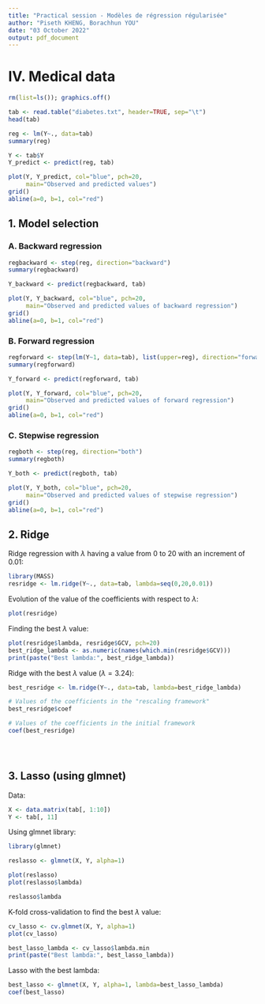 ```yaml
---
title: "Practical session - Modèles de régression régularisée"
author: "Piseth KHENG, Borachhun YOU"
date: "03 October 2022"
output: pdf_document
---
```


# IV. Medical data

```r
rm(list=ls()); graphics.off()
```

```r
tab <- read.table("diabetes.txt", header=TRUE, sep="\t")
head(tab)
```

```r
reg <- lm(Y~., data=tab)
summary(reg)
```

```r
Y <- tab$Y
Y_predict <- predict(reg, tab)

plot(Y, Y_predict, col="blue", pch=20, 
     main="Observed and predicted values")
grid()
abline(a=0, b=1, col="red")
```

## 1. Model selection

### A. Backward regression

```r
regbackward <- step(reg, direction="backward")
summary(regbackward)
```

```r
Y_backward <- predict(regbackward, tab)

plot(Y, Y_backward, col="blue", pch=20, 
     main="Observed and predicted values of backward regression")
grid()
abline(a=0, b=1, col="red")
```

### B. Forward regression

```r
regforward <- step(lm(Y~1, data=tab), list(upper=reg), direction="forward")
summary(regforward)
```

```r
Y_forward <- predict(regforward, tab)

plot(Y, Y_forward, col="blue", pch=20, 
     main="Observed and predicted values of forward regression")
grid()
abline(a=0, b=1, col="red")
```

### C. Stepwise regression

```r
regboth <- step(reg, direction="both")
summary(regboth)
```

```r
Y_both <- predict(regboth, tab)

plot(Y, Y_both, col="blue", pch=20, 
     main="Observed and predicted values of stepwise regression")
grid()
abline(a=0, b=1, col="red")
```

## 2. Ridge

Ridge regression with $\lambda$ having a value from 0 to 20 with an increment of 0.01:

```r
library(MASS)
resridge <- lm.ridge(Y~., data=tab, lambda=seq(0,20,0.01))
```

Evolution of the value of the coefficients with respect to $\lambda$:

```r
plot(resridge)
```

Finding the best $\lambda$ value:

```r
plot(resridge$lambda, resridge$GCV, pch=20)
best_ridge_lambda <- as.numeric(names(which.min(resridge$GCV)))
print(paste("Best lambda:", best_ridge_lambda))
```

Ridge with the best $\lambda$ value ($\lambda = 3.24$):

```r
best_resridge <- lm.ridge(Y~., data=tab, lambda=best_ridge_lambda)
```

```r
# Values of the coefficients in the "rescaling framework"
best_resridge$coef
```

```r
# Values of the coefficients in the initial framework
coef(best_resridge)
```

```r
```

```r
```

```r
```

## 3. Lasso (using glmnet)

Data:

```r
X <- data.matrix(tab[, 1:10])
Y <- tab[, 11]
```

Using glmnet library:

```r
library(glmnet)

reslasso <- glmnet(X, Y, alpha=1)

plot(reslasso)
plot(reslasso$lambda)

reslasso$lambda
```

K-fold cross-validation to find the best $\lambda$ value:

```r
cv_lasso <- cv.glmnet(X, Y, alpha=1)
plot(cv_lasso)

best_lasso_lambda <- cv_lasso$lambda.min
print(paste("Best lambda:", best_lasso_lambda))
```

Lasso with the best lambda:

```r
best_lasso <- glmnet(X, Y, alpha=1, lambda=best_lasso_lambda)
coef(best_lasso)
```
